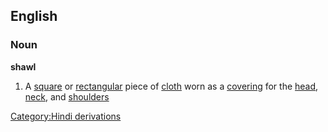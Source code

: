 ==English==
===Noun===
{{wikipedia}}
'''shawl'''
#A [[square]] or [[rectangular]] piece of [[cloth]] worn as a [[covering]] for the [[head]], [[neck]], and [[shoulders]]
[[Category:Hindi derivations]]